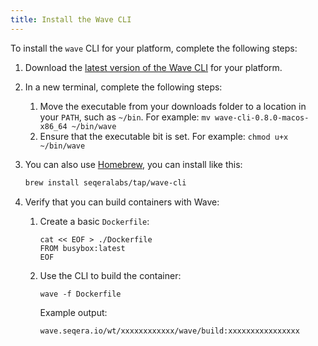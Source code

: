 ```yaml
---
title: Install the Wave CLI
---
```


To install the `wave` CLI for your platform, complete the following steps:

1.  Download the [latest version of the Wave CLI][download] for your platform.

2.  In a new terminal, complete the following steps:

    1. Move the executable from your downloads folder to a location in your `PATH`, such as `~/bin`. For example: `mv wave-cli-0.8.0-macos-x86_64 ~/bin/wave`
    2. Ensure that the executable bit is set. For example: `chmod u+x ~/bin/wave`

3. You can also use [Homebrew](https://brew.sh/), you can install like this:
   ```bash
   brew install seqeralabs/tap/wave-cli
   ```

4.  Verify that you can build containers with Wave:

    1.  Create a basic `Dockerfile`:

        ```
        cat << EOF > ./Dockerfile
        FROM busybox:latest
        EOF
        ```

    2.  Use the CLI to build the container:

        ```
        wave -f Dockerfile
        ```

        Example output:

        ```
        wave.seqera.io/wt/xxxxxxxxxxxx/wave/build:xxxxxxxxxxxxxxxx
        ```

[download]: https://github.com/seqeralabs/wave-cli/releases
